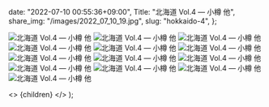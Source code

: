 
  date: "2022-07-10 00:55:36+09:00",
  Title: "北海道 Vol.4 ― 小樽 他",
  share_img: "/images/2022_07_10_19.jpg",
  slug: "hokkaido-4",
};

![北海道 Vol.4 ― 小樽 他](/images/2022_07_10_8.jpg)
![北海道 Vol.4 ― 小樽 他](/images/2022_07_10_9.jpg)
![北海道 Vol.4 ― 小樽 他](/images/2022_07_10_10.jpg)
![北海道 Vol.4 ― 小樽 他](/images/2022_07_10_11.jpg)
![北海道 Vol.4 ― 小樽 他](/images/2022_07_10_12.jpg)
![北海道 Vol.4 ― 小樽 他](/images/2022_07_10_13.jpg)
![北海道 Vol.4 ― 小樽 他](/images/2022_07_10_14.jpg)
![北海道 Vol.4 ― 小樽 他](/images/2022_07_10_15.jpg)
![北海道 Vol.4 ― 小樽 他](/images/2022_07_10_16.jpg)
![北海道 Vol.4 ― 小樽 他](/images/2022_07_10_17.jpg)
![北海道 Vol.4 ― 小樽 他](/images/2022_07_10_18.jpg)
![北海道 Vol.4 ― 小樽 他](/images/2022_07_10_19.jpg)
![北海道 Vol.4 ― 小樽 他](/images/2022_07_10_20.jpg)

  <>
    <Head>
      <title>{meta.Title} | 異郷好実</title>
    </Head>
    <PostLayout meta={meta}>{children}</PostLayout>
  </>
);
